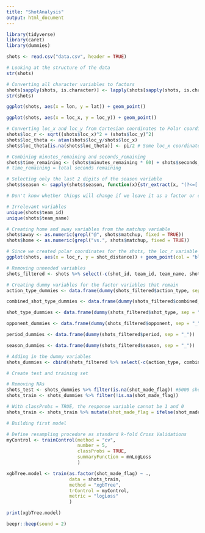 ```yaml
---
title: "ShotAnalysis"
output: html_document
---
```


```r
library(tidyverse)
library(caret)
library(dummies)

shots <- read.csv("data.csv", header = TRUE)
```

```r
# Looking at the structure of the data
str(shots)
```

```r
# Converting all character variables to factors
shots[sapply(shots, is.character)] <- lapply(shots[sapply(shots, is.character)], as.factor)
str(shots)
```

```r
ggplot(shots, aes(x = lon, y = lat)) + geom_point()
```

```r
ggplot(shots, aes(x = loc_x, y = loc_y)) + geom_point()
```

```r
# Converting loc_x and loc_y from Cartesian coordinates to Polar coordinates
shots$loc_r <- sqrt((shots$loc_x)^2 + (shots$loc_y)^2)
shots$loc_theta <- atan(shots$loc_y/shots$loc_x)
shots$loc_theta[is.na(shots$loc_theta)] <- pi/2 # Some loc_x coordinates are 0, and we replace these values with pi / 2 radians or 90 degrees
```

```r
# Combining minutes_remaining and seconds_remaining
shots$time_remaining <- (shots$minutes_remaining * 60) + shots$seconds_remaining
# time_remaining = total seconds remaining
```

```r
# Selecting only the last 2 digits of the season variable
shots$season <- sapply(shots$season, function(x){str_extract(x, "(?<=[:punct:])[:digit:]{2}")}) 

# Don't know whether things will change if we leave it as a factor or convert it to an integer
```

```r
# Irrelevant variables
unique(shots$team_id)
unique(shots$team_name)
```

```r
# Creating home and away variables from the matchup variable
shots$away <- as.numeric(grepl("@", shots$matchup, fixed = TRUE))
shots$home <- as.numeric(grepl("vs.", shots$matchup, fixed = TRUE))
```


```r
# Since we created polar coordinates for the shots, the loc_r variable is proportional to the shot_distance variable
ggplot(shots, aes(x = loc_r, y = shot_distance)) + geom_point(col = "blue")
```

```r
# Removing unneeded variables
shots_filtered <- shots %>% select(-c(shot_id, team_id, team_name, shot_zone_area, shot_zone_range, shot_zone_basic, matchup, lon, lat, seconds_remaining, minutes_remaining, shot_distance, loc_x, loc_y, game_event_id, game_id, game_date))
```

```r
# Creating dummy variables for the factor variables that remain
action_type_dummies <- data.frame(dummy(shots_filtered$action_type, sep = "_"))

combined_shot_type_dummies <- data.frame(dummy(shots_filtered$combined_shot_type, sep = "_"))

shot_type_dummies <- data.frame(dummy(shots_filtered$shot_type, sep = "_"))

opponent_dummies <- data.frame(dummy(shots_filtered$opponent, sep = "_"))

period_dummies <- data.frame(dummy(shots_filtered$period, sep = "_"))

season_dummies <- data.frame(dummy(shots_filtered$season, sep = "_"))
```

```r
# Adding in the dummy variables
shots_dummies <- cbind(shots_filtered %>% select(-c(action_type, combined_shot_type, shot_type, opponent, period, season)), action_type_dummies, combined_shot_type_dummies, shot_type_dummies, opponent_dummies, period_dummies, season_dummies)
```

```r
# Create test and training set

# Removing NAs
shots_test <- shots_dummies %>% filter(is.na(shot_made_flag)) #5000 shots where we don't know if it went in or not
shots_train <- shots_dummies %>% filter(!is.na(shot_made_flag))
```

```r
# With classProbs = TRUE, the response variable cannot be 1 and 0
shots_train <- shots_train %>% mutate(shot_made_flag = ifelse(shot_made_flag == 1, "Yes", "No"))
```

```r
# Building first model

# Define resampling procedure as standard k-fold Cross Validations
myControl <- trainControl(method = "cv", 
                          number = 5, 
                          classProbs = TRUE,
                          summaryFunction = mnLogLoss
                          )

xgbTree.model <- train(as.factor(shot_made_flag) ~ .,
                       data = shots_train,
                       method = "xgbTree",
                       trControl = myControl,
                       metric = "logLoss"
                       )

print(xgbTree.model)

beepr::beep(sound = 2)
```


